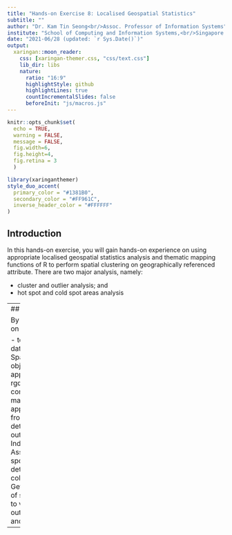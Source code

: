 ```yaml
---
title: "Hands-on Exercise 8: Localised Geospatial Statistics"
subtitle: ""
author: "Dr. Kam Tin Seong<br/>Assoc. Professor of Information Systems"
institute: "School of Computing and Information Systems,<br/>Singapore Management University"
date: "2021-06/28 (updated: `r Sys.Date()`)"
output:
  xaringan::moon_reader:
    css: [xaringan-themer.css, "css/text.css"]
    lib_dir: libs
    nature:
      ratio: "16:9"
      highlightStyle: github
      highlightLines: true
      countIncrementalSlides: false
      beforeInit: "js/macros.js"
---
```


```r
knitr::opts_chunk$set(
  echo = TRUE,
  warning = FALSE, 
  message = FALSE,
  fig.width=6, 
  fig.height=4, 
  fig.retina = 3
  )
```


```r
library(xaringanthemer)
style_duo_accent(
  primary_color = "#1381B0",
  secondary_color = "#FF961C",
  inverse_header_color = "#FFFFFF"
)
```

## Introduction

In this hands-on exercise, you will gain hands-on experience on using appropriate localised geospatial statistics analysis and thematic mapping functions of R to perform spatial clustering on geographically referenced attribute. There are two major analysis, namely:

- cluster and outlier analysis; and
- hot spot and cold spot areas analysis


---
## Learning Outcome

By the end of this hands-on exercise, you will able:

- to convert GIS polygon data into R’s SpatialPolygonDataFrame object by using appropriate functions of rgdal package of R.
- to computer spatial weight matrix by using appropriate functions from spdep package;
- to detect clusters and/or outliers by using Local Indicator of Spatial Association (LISA) of spdep package;
- to detect hot spot or/and cold spot area by using Getis-Ord’s Gi-statistics of spdep package; and
- to visualise the analysis output by using ggplot2 and tmap package.

---

